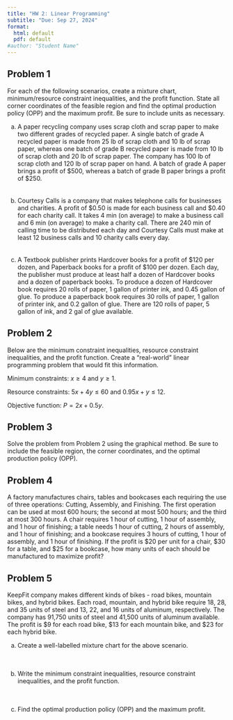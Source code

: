```yaml
---
title: "HW 2: Linear Programming"
subtitle: "Due: Sep 27, 2024"
format:
  html: default
  pdf: default
#author: "Student Name"
---
```


## Problem 1

For each of the following scenarios, create a mixture chart, minimum/resource constraint inequalities, and the profit function. State all corner coordinates of the feasible region and find the optimal production policy (OPP) and the maximum profit. Be sure to include units as necessary.

a.  A paper recycling company uses scrap cloth and scrap paper to make two different grades of recycled paper. A single batch of grade A recycled paper is made from 25 lb of scrap cloth and 10 lb of scrap paper, whereas one batch of grade B recycled paper is made from 10 lb of scrap cloth and 20 lb of scrap paper. The company has 100 lb of scrap cloth and 120 lb of scrap paper on hand. A batch of grade A paper brings a profit of \$500, whereas a batch of grade B paper brings a profit of \$250. <br> <br><br>
\newpage
b.  Courtesy Calls is a company that makes telephone calls for businesses and charities. A profit of \$0.50 is made for each business call and \$0.40 for each charity call. It takes 4 min (on average) to make a business call and 6 min (on average) to make a charity call. There are 240 min of calling time to be distributed each day and Courtesy Calls must make at least 12 business calls and 10 charity calls every day. <br> <br><br>
\vspace{4cm}
c.  A Textbook publisher prints Hardcover books for a profit of \$120 per dozen, and Paperback books for a profit of \$100 per dozen. Each day, the publisher must produce at least half a dozen of Hardcover books and a dozen of paperback books. To produce a dozen of Hardcover book requires 20 rolls of paper, 1 gallon of printer ink, and 0.45 gallon of glue. To produce a paperback book requires 30 rolls of paper, 1 gallon of printer ink, and 0.2 gallon of glue. There are 120 rolls of paper, 5 gallon of ink, and 2 gal of glue available.
\newpage

## Problem 2

Below are the minimum constraint inequalities, resource constraint inequalities, and the profit function. Create a "real-world" linear programming problem that would fit this information.

Minimum constraints: $x \geq 4$ and $y \geq 1.$ <br>

Resource constraints: $5x + 4y \leq 60$ and $0.95x + y \leq 12.$ <br>

Objective function: $P = 2x + 0.5y.$
\newpage

## Problem 3

Solve the problem from Problem 2 using the graphical method. Be sure to include the feasible region, the corner coordinates, and the optimal production policy (OPP).
\newpage

## Problem 4

A factory manufactures chairs, tables and bookcases each requiring the use of three operations: Cutting, Assembly, and Finishing. The first operation can be used at most 600 hours; the second at most 500 hours; and the third at most 300 hours. A chair requires 1 hour of cutting, 1 hour of assembly, and 1 hour of finishing; a table needs 1 hour of cutting, 2 hours of assembly, and 1 hour of finishing; and a bookcase requires 3 hours of cutting, 1 hour of assembly, and 1 hour of finishing. If the profit is \$20 per unit for a chair, \$30 for a table, and \$25 for a bookcase, how many units of each should be manufactured to maximize profit?
\newpage

## Problem 5
KeepFit company makes different kinds of bikes - road bikes, mountain bikes, and hybrid bikes. Each road, mountain, and hybrid bike require 18, 28, and 35 units of steel and 13, 22, and 16 units of aluminum, respectively. The company has 91,750 units of steel and 41,500 units of aluminum available. The profit is \$9 for each road bike, \$13 for each mountain bike, and \$23 for each hybrid bike.

a. Create a well-labelled mixture chart for the above scenario.<br><br><br>
\vspace{4cm}

b. Write the minimum constraint inequalities, resource constraint inequalities, and the profit function.<br><br><br>
\vspace{4cm}

c. Find the optimal production policy (OPP) and the maximum profit.<br><br><br>



